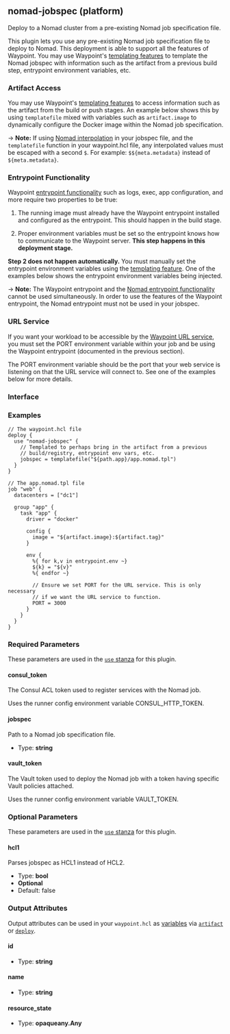 ## nomad-jobspec (platform)

Deploy to a Nomad cluster from a pre-existing Nomad job specification file.

This plugin lets you use any pre-existing Nomad job specification file to
deploy to Nomad. This deployment is able to support all the features of Waypoint.
You may use Waypoint's [templating features](/docs/waypoint-hcl/functions/template)
to template the Nomad jobspec with information such as the artifact from
a previous build step, entrypoint environment variables, etc.

### Artifact Access

You may use Waypoint's [templating features](/docs/waypoint-hcl/functions/template)
to access information such as the artifact from the build or push stages.
An example below shows this by using `templatefile` mixed with
variables such as `artifact.image` to dynamically configure the
Docker image within the Nomad job specification.

-> **Note:** If using [Nomad interpolation](https://www.nomadproject.io/docs/runtime/interpolation) in your jobspec file,
and the `templatefile` function in your waypoint.hcl file, any interpolated values must be escaped with a second
`$`. For example: `$${meta.metadata}` instead of `${meta.metadata}`.

### Entrypoint Functionality

Waypoint [entrypoint functionality](/docs/entrypoint#functionality) such
as logs, exec, app configuration, and more require two properties to be true:

1. The running image must already have the Waypoint entrypoint installed
   and configured as the entrypoint. This should happen in the build stage.

2. Proper environment variables must be set so the entrypoint knows how
   to communicate to the Waypoint server. **This step happens in this
   deployment stage.**

**Step 2 does not happen automatically.** You must manually set the entrypoint
environment variables using the [templating feature](/docs/waypoint-hcl/functions/template).
One of the examples below shows the entrypoint environment variables being
injected.

-> **Note:** The Waypoint entrypoint and the [Nomad entrypoint functionality](https://www.nomadproject.io/docs/drivers/docker#entrypoint)
cannot be used simultaneously. In order to use the features of the Waypoint entrypoint, the Nomad entrypoint must not be used in your jobspec.

### URL Service

If you want your workload to be accessible by the
[Waypoint URL service](/docs/url), you must set the PORT environment variable
within your job and be using the Waypoint entrypoint (documented in the
previous section).

The PORT environment variable should be the port that your web service
is listening on that the URL service will connect to. See one of the examples
below for more details.

### Interface

### Examples

```hcl
// The waypoint.hcl file
deploy {
  use "nomad-jobspec" {
    // Templated to perhaps bring in the artifact from a previous
    // build/registry, entrypoint env vars, etc.
    jobspec = templatefile("${path.app}/app.nomad.tpl")
  }
}

// The app.nomad.tpl file
job "web" {
  datacenters = ["dc1"]

  group "app" {
    task "app" {
      driver = "docker"

      config {
        image = "${artifact.image}:${artifact.tag}"
      }

      env {
        %{ for k,v in entrypoint.env ~}
        ${k} = "${v}"
        %{ endfor ~}

        // Ensure we set PORT for the URL service. This is only necessary
        // if we want the URL service to function.
        PORT = 3000
      }
    }
  }
}
```

### Required Parameters

These parameters are used in the [`use` stanza](/docs/waypoint-hcl/use) for this plugin.

#### consul_token

The Consul ACL token used to register services with the Nomad job.

Uses the runner config environment variable CONSUL_HTTP_TOKEN.

#### jobspec

Path to a Nomad job specification file.

- Type: **string**

#### vault_token

The Vault token used to deploy the Nomad job with a token having specific Vault policies attached.

Uses the runner config environment variable VAULT_TOKEN.

### Optional Parameters

These parameters are used in the [`use` stanza](/docs/waypoint-hcl/use) for this plugin.

#### hcl1

Parses jobspec as HCL1 instead of HCL2.

- Type: **bool**
- **Optional**
- Default: false

### Output Attributes

Output attributes can be used in your `waypoint.hcl` as [variables](/docs/waypoint-hcl/variables) via [`artifact`](/docs/waypoint-hcl/variables/artifact) or [`deploy`](/docs/waypoint-hcl/variables/deploy).

#### id

- Type: **string**

#### name

- Type: **string**

#### resource_state

- Type: **opaqueany.Any**
